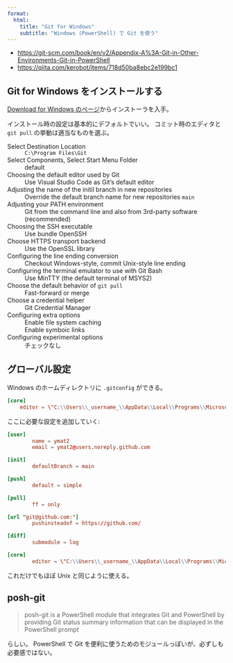 ```yaml
---
format:
  html:
    title: "Git for Windows"
    subtitle: "Windows (PowerShell) で Git を使う"
---
```



- <https://git-scm.com/book/en/v2/Appendix-A%3A-Git-in-Other-Environments-Git-in-PowerShell>
- <https://qiita.com/kerobot/items/718d50ba8ebc2e199bc1>


## Git for Windows をインストールする

[Download for Windows のページ](https://git-scm.com/download/win)からインストーラを入手。

インストール時の設定は基本的にデフォルトでいい。
コミット時のエディタと `git pull` の挙動は適当なものを選ぶ。

Select Destination Location
: `C:\Program Files\Git`

Select Components, Select Start Menu Folder
: default

Choosing the default editor used by Git
: Use Visual Studio Code as Git's default editor

Adjusting the name of the initil branch in new repositories
: Override the default branch name for new repositories `main`

Adjusting your PATH environment
: Git from the command line and also from 3rd-party software (recommended)

Choosing the SSH executable
: Use bundle OpenSSH

Choose HTTPS transport backend
: Use the OpenSSL library

Configuring the line ending conversion
: Checkout Windows-style, commit Unix-style line ending

Configuring the terminal emulator to use with Git Bash
: Use MinTTY (the default terminal of MSYS2)

Choose the default behavior of `git pull`
: Fast-forward or merge

Choose a credential helper
: Git Credential Manager

Configuring extra options
: Enable file system caching
: Enable symboic links

Configuring experimental options
: チェックなし


## グローバル設定

Windows のホームディレクトリに `.gitconfig` ができる。

```.conf
[core]
    editor = \"C:\\Users\\_username_\\AppData\\Local\\Programs\\Microsoft VS Code\\bin\\code\" --wait
```

ここに必要な設定を追加していく:

```.conf
[user]
        name = ymat2
        email = ymat2@users.noreply.github.com

[init]
        defaultBranch = main

[push]
        default = simple

[pull]
        ff = only

[url "git@github.com:"]
        pushinsteadof = https://github.com/

[diff]
        submodule = log

[core]
        editor = \"C:\\Users\\_username_\\AppData\\Local\\Programs\\Microsoft VS Code\\bin\\code\" --wait
```

これだけでもほぼ Unix と同じように使える。


## posh-git

> posh-git is a PowerShell module that integrates Git and PowerShell
> by providing Git status summary information that can be displayed in the PowerShell prompt

らしい。
PowerShell で Git を便利に使うためのモジュールっぽいが、必ずしも必要感ではない。
